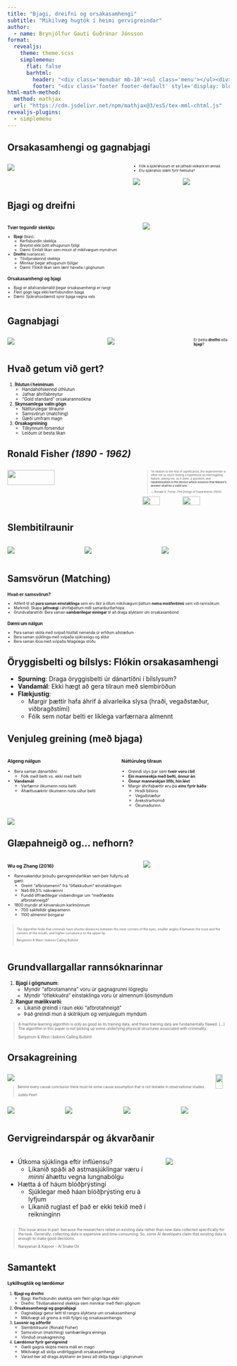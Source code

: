 ```yaml
---
title: "Bjagi, dreifni og orsakasamhengi"
subtitle: "Mikilvæg hugtök í heimi gervigreindar"
author:
  - name: Brynjólfur Gauti Guðrúnar Jónsson
format: 
  revealjs:
    theme: theme.scss
    simplemenu:
      flat: false
      barhtml:
        header: "<div class='menubar mb-10'><ul class='menu'></ul><div>"
        footer: "<div class='footer footer-default' style='display: block;'> <a href='https://metill.is/betrigreind' target='_blank'>metill.is/betrigreind</a></div>"
html-math-method:
  method: mathjax
  url: "https://cdn.jsdelivr.net/npm/mathjax@3/es5/tex-mml-chtml.js"
revealjs-plugins:
  - simplemenu
---
```


## Orsakasamhengi og gagnabjagi {data-name="Inngangur"}

::: {.columns style="font-size:56%"}
::: {.column width=50%}
![](Figures/lsh.png){fig-align="center"}
:::
::: {.column}
- Fólk á sjúkrahúsum er að jafnaði veikara en annað
- Eru sjúkrahús slæm fyrir heilsuna?

::: {.columns style="font-size:56%"}
::: {.column width=49%}
![](Figures/hospital.png)
:::
::: {.column width=49%}
![](Figures/home.png)
:::
:::
:::
:::

## Bjagi og dreifni

::: {.columns style="font-size:60%"}
::: {.column width="60%"}
### Tvær tegundir skekkju

- **Bjagi** (bias):
  - Kerfisbundin skekkja
  - Breytist ekki þótt athugunum fjölgi
  - Dæmi: Einfalt líkan sem missir af mikilvægum mynstrum
  
- **Dreifni** (variance):
  - Tilviljanakennd skekkja
  - Minnkar þegar athugunum fjölgar
  - Dæmi: Flókið líkan sem lærir hávaða í gögnunum

### Orsakasamhengi og bjagi
- Bjagi er aðalvandamálið þegar orsakasamhengi er rangt
- Fleiri gögn laga ekki kerfisbundinn bjaga
- Dæmi: Sjúkrahúsdæmið sýnir bjaga vegna vals
:::

::: {.column width="40%"}
![](Figures/bias_variance.png){fig-align="center"}
:::
:::

## Gagnabjagi

::: {.columns style="font-size:60%"}
::: {.column width=54%}
![](Figures/sampling_bias.avif)
:::
::: {.column width=46%}
![](Figures/selection_bias_xkcd.png)
:::
Er þetta **dreifni** eða **bjagi**?
:::

## Hvað getum við gert?

::: {style="font-size:70%"}
1. **Íhlutun í heiminum**
    - Handahófskennd úthlutun
    - Jafnar áhrifabreytur
    - "Gold standard" orsakarannsókna
2. **Skynsamlega valin gögn**
    - Náttúrulegar tilraunir
    - Samsvörun (matching)
    - Gæði umfram magn
3. **Orsakagreining**
    - Tilkynnum forsendur
    - Leiðum út besta líkan
:::

## Ronald Fisher  *(1890 - 1962)* {data-name="Íhlutun"}

::: {.columns style="font-size:45%"}
::: {.column width=60%}
![](Figures/ronald_fisher.png){fig-align="center" width=60%}
:::
::: {.column width=40%}
> "In relation to the test of significance, the experimenter is often not so much testing a hypothesis as interrogating Nature, asking her, as it were, a question; and **randomization is the device which ensures that Nature's answer shall be a valid one**.”
>
> — Ronald A. Fisher, The Design of Experiments (1935)


![](Figures/statmethods.jpg){fig-align="center" width=45%}
![](Figures/rothamstead.png){fig-align="center" width=45%}
:::
:::

## Slembitilraunir

::: {.columns}
::: {.column width=33%}
![](Figures/farmer1.png)
:::
::: {.column width=33%}
![](Figures/field.png)
:::
::: {.column width=33%}
![](Figures/farmer2.png)
:::
:::

## Samsvörun (Matching) {data-name="Skynsamleg gögn"}

::: {style="font-size:60%"}
### Hvað er samsvörun?

- Aðferð til að **para saman einstaklinga** sem eru líkir á öllum mikilvægum þáttum **nema meðferðinni** sem við rannsökum
- Markmið: Skapa **jafnvægi** í áhrifaþáttum milli samanburðarhópa
- Grundvallaratriði: Bera saman **sambærilegar einingar** til að draga ályktanir um orsakasambönd

### Dæmi um nálgun
- Para saman skóla með svipað hlutfall nemenda úr erfiðum aðstæðum
- Bera saman sjúklinga með svipaða sjúkrasögu og aldur
- Bera saman íbúa með svipaða félagslega stöðu
:::


## Öryggisbelti og bílslys: Flókin orsakasamhengi


- **Spurning**: Draga öryggisbelti úr dánartíðni í bílslysum?
- **Vandamál**: Ekki hægt að gera tilraun með slembiröðun
- **Flækjustig**: 
  - Margir þættir hafa áhrif á alvarleika slysa (hraði, vegaðstæður, viðbragðstími)
  - Fólk sem notar belti er líklega varfærnara almennt



## Venjuleg greining (með bjaga)

::: {.columns style="font-size:65%"}
::: {.column width="50%"}
### Algeng nálgun
- Bera saman dánartíðni:
  - Fólk með belti vs. ekki með belti
- **Vandamál**: 
  - Varfærnir ökumenn nota belti
  - Áhættusæknir ökumenn nota síður belti
:::
::: {.column width="50%"}
### Náttúruleg tilraun
- Greindi slys þar sem **tveir voru í bíl**
- **Ein manneskja með belti, önnur án**
- **Önnur manneskjan lifði, hin lést**
- Margir áhrifaþættir eru þá **eins fyrir báða**:
  - Hraði bílsins
  - Vegaðstæður
  - Árekstrarhornið
  - Ökumaðurinn
:::
:::
![](Figures/seatbelts_table.png){fig-align="center"}


## Glæpahneigð og... nefhorn?

::: {.columns style="font-size:65%"}
::: {.column width="60%"}
### Wu og Zhang (2016)
- Rannsakendur þróuðu gervigreindarlíkan sem þeir fullyrtu að gæti:
  - Greint "afbrotamenn" frá "óflekkuðum" einstaklingum
  - Náð 89,5% nákvæmni
  - Fundið líffræðilegar vísbendingar um "meðfædda afbrotahneigð"
- 1800 myndir af kínverskum karlmönnum
  - 700 sakfelldir glæpamenn
  - 1100 almennir borgarar
:::

::: {.column width="40%"}
![](Figures/crimeface.png)
:::
:::

::: {.columns style="font-size:50%"}
> The algorithm finds that criminals have shorter distances between the inner corners of the eyes, smaller angles θ between the nose and the corners of the mouth, and higher curvature ρ to the upper lip.
>
> Bergstrom & West í bókinni Calling Bullshit

:::

## Grundvallargallar rannsóknarinnar

::: {style="font-size:80%"}
1. **Bjagi í gögnunum**: 
    - Myndir "afbrotamanna" voru úr gagnagrunni lögreglu
    - Myndir "óflekkuðra" einstaklinga voru úr almennum ljósmyndum

2. **Rangur mælikvarði**:
    - Líkanið greindi í raun ekki "afbrotahneigð"
    - Það greindi mun á skilríkjum og venjulegum myndum
:::

::: {style="font-size:60%"}
> A machine learning algorithm is only as good as its training data, and these training data are fundamentally flawed. [...] The algorithm in this paper is not picking up some underlying physical structures associated with criminality.
>
> Bergstrom & West í bókinni Calling Bullshit
:::

## Orsakagreining {data-name="Orsakagreining"}

::: {.columns style="font-size:56%"}
::: {.column}
![](Figures/judeapearl.jpg){fig-align="center"}

> Behind every causal conclusion there must lie some causal assumption that is not testable in observational studies.
>
> Judea Pearl
:::
::: {.column}
![](Figures/causality.jpg){fig-align="center" width=70%}
:::
:::

::: {.columns}
::: {.column width=25%}
![](Figures/fork.png)
:::
::: {.column width=25%}
![](Figures/pipe.png)
:::
::: {.column width=25%}
![](Figures/collider.png)
:::
::: {.column width=25%}
![](Figures/descendant.png)
:::
::: 

## Gervigreindarspár og ákvarðanir

::: {.columns}
::: {.column width="70%"}
- Útkoma sjúklinga eftir inflúensu?
    - Líkanið spáði að astmasjúklingar væru í *minni* áhættu vegna lungnabólgu
- Hætta á of háum blóðþrýstingi
    - Sjúklegar með háan blóðþrýsting eru á lyfjum
    - Líkanið ruglast ef það er ekki tekið með í reikninginn
:::
::: {.column width="30%"}
![](Figures/aisnakeoil.jpg)
:::
:::

::: {style="font-size:60%"}
> This issue arose in part ­ because the researchers relied on existing data rather than new data collected specifically for the task. Generally, collecting data is expensive and time-consuming. So, some AI developers claim that existing data is enough to make good decisions.
>
> Narayanan & Kapoor - AI Snake Oil
:::

## Samantekt {data-name="Samantekt"}

::: {style="font-size:65%"}
### Lykilhugtök og lærdómur

1. **Bjagi og dreifni**
    - Bjagi: Kerfisbundin skekkja sem fleiri gögn laga ekki
    - Dreifni: Tilviljanakennd skekkja sem minnkar með fleiri gögnum

2. **Orsakasamhengi og gagnabjagi**
    - Gagnabjagi getur leitt til rangra ályktana um orsakasamhengi
    - Mikilvægt að greina á milli fylgni og orsakasamhengis

3. **Lausnir og aðferðir**
    - Slembitilraunir (Ronald Fisher)
    - Samsvörun (matching) sambærilegra eininga
    - Vönduð orsakagreining

4. **Lærdómur fyrir gervigreind**
    - Gæði gagna skipta meira máli en magn
    - Mikilvægt að skilja undirliggjandi orsakasamhengi
    - Varast ber að draga ályktanir án þess að skilja bjaga í gögnunum
:::